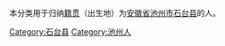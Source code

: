 [[Category:石台县|Category:石台县]]
[[Category:池州人|Category:池州人]]
{{Catnav|頁面分類|各種主題的頁面分類|依中国各省来作的分类|各地中国人|安徽人|池州人}}{{Catnav|頁面分類|人物|各國人物|中国人|各地中国人|安徽人|池州人}}本分类用于归纳[[籍贯|籍贯]]（出生地）为[[安徽省|安徽省]][[池州市|池州市]][[石台县|石台县]]的人。